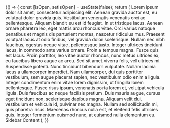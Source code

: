 
<Meta title="Components/Sidebar" component={Sidebar} />

<Preview>
  <Story name="sidebar">
    {() => {
      const [isOpen, setIsOpen] = useState(false);
      return (
        <Grid>
          <Row alignItems="flex-start">
            <Column size="6">
              <Text align="justify">
                Lorem ipsum dolor sit amet, consectetur adipiscing elit. Aenean
                gravida auctor est, eu volutpat dolor gravida quis. Vestibulum
                venenatis venenatis orci ac pellentesque. Aliquam blandit eu est
                id feugiat. In ut tristique lacus. Aenean ornare pharetra leo,
                eget mattis arcu rhoncus vitae. Orci varius natoque penatibus et
                magnis dis parturient montes, nascetur ridiculus mus. Praesent
                volutpat lacus at odio finibus, vel gravida dolor scelerisque.
                Nullam nec nibh faucibus, egestas neque vitae, pellentesque
                justo. Integer ultrices tincidunt lacus, in commodo ante varius
                ornare. Proin a tempus magna.
              </Text>
            </Column>
            <Column size="6">
              <Text align="justify">
                Fusce quis est lacus. Proin porttitor, leo vitae auctor rhoncus,
                nunc metus ultrices ex, eu faucibus libero augue ac arcu. Sed
                sit amet viverra felis, vel ultrices mi. Suspendisse potenti.
                Nunc tincidunt bibendum vulputate. Nullam lacinia lacus a
                ullamcorper imperdiet. Nam ullamcorper, dui quis porttitor
                vestibulum, sem augue placerat sapien, nec vestibulum odio enim
                a ligula. Integer condimentum enim vitae lorem dignissim, ut
                fringilla lorem pellentesque. Fusce risus ipsum, venenatis porta
                lorem et, volutpat vehicula ligula. Duis faucibus ac neque
                facilisis pretium. Duis mauris augue, cursus eget tincidunt non,
                scelerisque dapibus magna. Aliquam velit dui, vestibulum et
                vehicula id, pulvinar nec magna. Nullam sed sollicitudin mi,
                quis pharetra risus. Maecenas rhoncus nulla est, et eleifend
                felis ultricies quis. Integer fermentum euismod nunc, at euismod
                nulla elementum eu.
              </Text>
            </Column>
          </Row>
          <Sidebar title="Sidebar Title">Sidebar Content</Sidebar>
        </Grid>
      );
    }}
  </Story>
</Preview>
